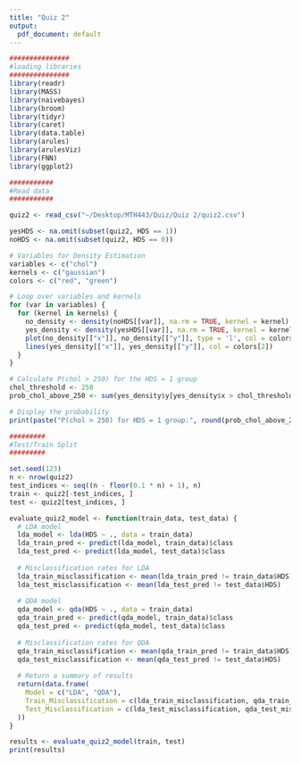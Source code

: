```yaml
---
title: "Quiz 2"
output:
  pdf_document: default
---
```


```r
###############
#loading libraries
###############
library(readr)
library(MASS)
library(naivebayes)
library(broom)
library(tidyr)
library(caret)
library(data.table)
library(arules)
library(arulesViz)
library(FNN)
library(ggplot2)

###########
#Read data
###########

quiz2 <- read_csv("~/Desktop/MTH443/Quiz/Quiz 2/quiz2.csv")

yesHDS <- na.omit(subset(quiz2, HDS == 1))
noHDS <- na.omit(subset(quiz2, HDS == 0))

# Variables for Density Estimation
variables <- c("chol")
kernels <- c("gaussian")
colors <- c("red", "green")  

# Loop over variables and kernels
for (var in variables) {
  for (kernel in kernels) {
    no_density <- density(noHDS[[var]], na.rm = TRUE, kernel = kernel)
    yes_density <- density(yesHDS[[var]], na.rm = TRUE, kernel = kernel)
    plot(no_density[["x"]], no_density[["y"]], type = 'l', col = colors[1], main = paste(var, "-", kernel))
    lines(yes_density[["x"]], yes_density[["y"]], col = colors[2])
  }
}

# Calculate P(chol > 250) for the HDS = 1 group
chol_threshold <- 250
prob_chol_above_250 <- sum(yes_density$y[yes_density$x > chol_threshold]) * diff(yes_density$x[1:2])

# Display the probability
print(paste("P(chol > 250) for HDS = 1 group:", round(prob_chol_above_250, 4)))

#########
#Test/Train Split
#########

set.seed(123)
n <- nrow(quiz2)
test_indices <- seq((n - floor(0.1 * n) + 1), n)
train <- quiz2[-test_indices, ]
test <- quiz2[test_indices, ]

evaluate_quiz2_model <- function(train_data, test_data) {
  # LDA model
  lda_model <- lda(HDS ~ ., data = train_data)
  lda_train_pred <- predict(lda_model, train_data)$class
  lda_test_pred <- predict(lda_model, test_data)$class
  
  # Misclassification rates for LDA
  lda_train_misclassification <- mean(lda_train_pred != train_data$HDS)
  lda_test_misclassification <- mean(lda_test_pred != test_data$HDS)
  
  # QDA model
  qda_model <- qda(HDS ~ ., data = train_data)
  qda_train_pred <- predict(qda_model, train_data)$class
  qda_test_pred <- predict(qda_model, test_data)$class
  
  # Misclassification rates for QDA
  qda_train_misclassification <- mean(qda_train_pred != train_data$HDS)
  qda_test_misclassification <- mean(qda_test_pred != test_data$HDS)
  
  # Return a summary of results
  return(data.frame(
    Model = c("LDA", "QDA"),
    Train_Misclassification = c(lda_train_misclassification, qda_train_misclassification),
    Test_Misclassification = c(lda_test_misclassification, qda_test_misclassification)
  ))
}

results <- evaluate_quiz2_model(train, test)
print(results)
```